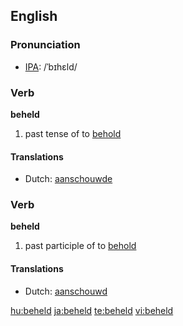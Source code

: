 ==English==

===Pronunciation===
*[[w:IPA|IPA]]: /ˈbɪhεld/

===Verb===
'''beheld'''

# past tense of to [[behold]]

====Translations====
*Dutch: [[aanschouwde]]

===Verb===
'''beheld'''

# past participle of to [[behold]]

====Translations====
*Dutch: [[aanschouwd]]

[[hu:beheld]]
[[ja:beheld]]
[[te:beheld]]
[[vi:beheld]]